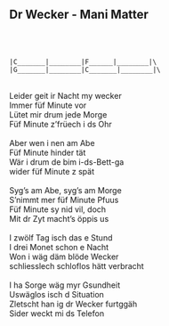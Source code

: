## Dr Wecker - Mani Matter
\
\
```
|C_______|________|F______|________|\
|G_______|________|C_______|________|\
```
\
Leider geit ir Nacht my wecker\
Immer füf Minute vor\
Lütet mir drum jede Morge\
Füf Minute z'früech i ds Ohr\
\
Aber wen i nen am Abe\
Füf Minute hinder tät\
Wär i drum de bim i-ds-Bett-ga\
wider füf Minute z spät\
\
Syg's am Abe, syg's am Morge\
S'nimmt mer füf Minute Pfuus\
Füf Minute sy nid vil, doch\
Mit dr Zyt macht's öppis us\
\
I zwölf Tag isch das e Stund\
I drei Monet schon e Nacht\
Won i wäg däm blöde Wecker\
schliesslech schloflos hätt verbracht\
\
I ha Sorge wäg myr Gsundheit\
Uswäglos isch d Situation\
Zletscht han ig dr Wecker furtggäh\
Sider weckt mi ds Telefon\
\
